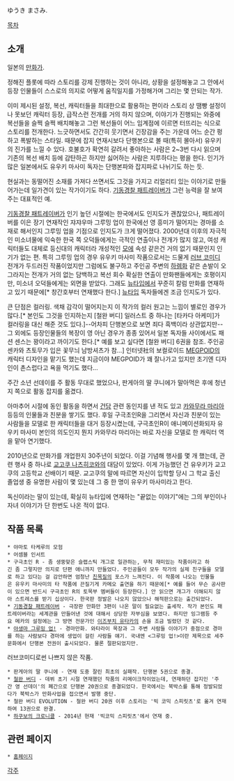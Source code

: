 ゆうき まさみ.

[[목차]]

== 소개 ==
일본의 [[만화가]]. 

정해진 플롯에 따라 스토리를 강제 진행하는 것이 아니라, 상황을 설정해놓고 그 안에서 등장 인물들이 스스로의 의지로 어떻게 움직일지를 가정해가며 그리는 몇 안되는 작가.

이미 제시된 설정, 복선, 캐릭터들을 최대한으로 활용하는 편이라 스토리 상 땜빵 설정이나 못보던 캐릭터 등장, 급작스런 전개를 거의 하지 않으며, 이야기가 진행되는 와중에 복선들을 슬쩍 슬쩍 배치해놓고 그런 복선들이 어느 임계점에 이르면 터뜨리는 식으로 스토리를 전개한다. 느긋하면서도 간간히 웃기면서 긴장감을 주는 가운데 어느 순간 펑하고 폭발하는 스타일. 때문에 잡지 연재시보다 단행본으로 볼 때(특히 몰아서) 유우키의 진가를 느낄 수 있다. 호불호가 확연히 갈려서 좋아하는 사람은 2~3번 다시 읽으며 기존의 복선 배치 등에 감탄하곤 하지만 싫어하는 사람은 지루하다는 평을 한다. 인기가 많은 일본에서도 유우키 마사미 독자는 단행본파와 잡지파로 나뉘기도 하는 듯. 

현실과는 동떨어진 소재를 가져다 쓰면서도 그것을 가지고 리얼리티 있는 이야기로 만들어가는데 일가견이 있는 작가이기도 하다. [[기동경찰 패트레이버]]가 그런 능력을 잘 보여주는 대표적인 예. 

[[기동경찰 패트레이버]]가 인기 높던 시절에는 한국에서도 인지도가 괜찮았으나, 패트레이버를 이은 장기 연재작인 쟈쟈우마 그루밍 업이 한국에선 영 흥미가 떨어지는 경마를 소재로 해서인지 그루밍 업을 기점으로 인지도가 크게 떨어졌다. 2000년대 이후의 자극적인 미소녀물에 익숙한 한국 쪽 오덕들에게는 극적인 연출이나 전개가 많지 않고, 여성 캐릭터들도 대체로 등신대의 캐릭터라 개성적인 [[모에]] 속성 같은건 거의 없기 때문인지 인기가 없는 편. 특히 그루밍 업의 경우 유우키 마사미 작품으로서는 드물게 [[러브 코미디]] 전개가 두드러진 작품이었지만 그럼에도 불구하고 주인공 주변의 [[하렘]]화 같은 손발이 오그라지는 전개가 거의 없는 담백하고 복선 회수 확실한 연출이 만화팬들에게는 호평이지만, 미소녀 오덕들에게는 외면을 받았다. 그래도 [[뉴타입]]에서 꾸준히 칼럼 만화를 연재하고 있기 때문에[* 창간호부터 연재했다 한다.] [[뉴타입]] 독자들에겐 조금 인지도가 있다.

큰 단점은 컬러링. 색채 감각이 떨어지는지 이 작가의 컬러 원고는 느낌이 별로인 경우가 많다.[* 본인도 그것을 인지하는지 [철완 버디] 일러스트 중 하나는 [타카다 아케미]가 컬러링을 대신 해준 것도 있다.]--어차피 단행본으로 보면 죄다 흑백이라 상관없지만-- 
그 외에도 등장인물들의 복장이 영 아닌 경우가 종종 있어서 일본 독자들 사이에서도 패션 센스는 꽝이라고 까이기도 한다.[* 예를 보고 싶다면 [철완 버디] 6권을 참조. 주인공 센카와 츠토무가 입은 꽃무늬 남방셔츠가 참...] 인터넷社의 보컬로이드 [[MEGPOID]]의 캐릭터 디자인을 맡기도 했는데 지금이야 MEGPOID가 꽤 잘나가고 있지만 초기엔 디자인이 촌스럽다고 욕을 먹기도 했다...

주간 소년 선데이를 주 활동 무대로 했었으나, 판게아의 딸 쿠니에가 말아먹은 후에 청년지 쪽으로 활동 잡지를 옮겼다. 

아마추어 시절에 동인 활동을 하면서 [[건담]] 관련 동인지를 낸 적도 있고 [[카와무라 마리아]] 등등의 인물들과 친분을 쌓기도 했다. 후일 구극초인R을 그리면서 자신과 친분이 있는 사람들을 모델로 한 캐릭터들을 대거 등장시켰는데, 구극초인R이 애니메이션화되자 유우키 마사미 본인의 의도인지 뭔지 카와무라 마리아는 바로 자신을 모델로 한 캐릭터 역을 맡아 연기했다.   

2010년으로 만화가를 개업한지 30주년이 되었다. 이걸 기념해 행사를 몇 개 했는데, 관련 행사 중 하나로 [[교고쿠 나츠히코]]와의 대담이 있었다. 이게 가능했던 건 유우키가 교고쿠의 고등학교 선배이기 때문. 교고쿠의 말에 따르면 자신이 입학할 당시 그 학교 출신 졸업생 중 유명한 사람이 몇 있는데 그 중 한 명이 유우키 마사미라고 한다.

독신이라는 말이 있는데, 확실히 뉴타입에 연재하는 "끝없는 이야기"에는 그의 부인이나 자녀 이야기가 단 한번도 나온 적이 없다.

== 작품 목록 ==
 * 야마토 타케루의 모험
 * 어셈블 인서트
 * 구극초인 R - 좀 생뚱맞은 슬랩스틱 개그로 일관하는, 무척 재미있는 작품이라고 하긴 좀 그렇지만 의지로 단편 애니까지 만들었다. 주인공들이 모두 작가의 실제 친구들을 모델로 하고 있다는 걸 감안하면 엄청난 [[친목질]]의 포스가 느껴진다. 이 작품에 나오는 인물들은 유우키 마사미의 타 작품에 끈질기게 카메오 출연을 하기 때문에[* 예를 들어 무슨 공사판이 있으면 반드시 구극초인 R의 토목부 멤버들이 등장한다.] 안 읽으면 개그가 이해되지 않아 스트레스를 받기 십상이다. 한국판 정발은 나오지 않았으나 해적판으로는 출간되었다. 
 * [[기동경찰 패트레이버]] - 극장판 만화만 3편이 나온 말이 필요없는 출세작. 작가 본인도 패트레이버라는 세계관을 만들어낸 것에 대해서 상당한 자부심을 보였다. 하지만 잉그램등 주요 메카의 설정에는 그 방면 전문가인 [[이즈부치 유타카]]의 손을 조금 빌렸던 것 같다. 
 * [[야생마 그루밍 업!]] - 경마만화. 와타라이 목장과 그 주변 사람들 이야기가 중점으로 경마를 하는 사람보다 경마에 생업이 걸린 사람들 얘기. 국내엔 <그루밍 업!>이란 제목으로 세주문화에서 단행본 전권이 출시되었다. 물론 절판되었지만.
러브코미디로썬 나쁘지 않은 작품.
 * 판게아의 딸 쿠니에 - 연재 도중 잘린 최초의 실패작. 단행본 5권으로 종결.
 * [[철완 버디]] - 데뷔 초기 시절 연재했던 작품의 리메이크작이었는데, 연재하던 잡지인 '주간 영 선데이'의 폐간으로 단행본 20권으로 종결되었다. 한국에서는 북박스를 통해 정발되었다가 북박스가 만화사업을 접으면서 발행 중단.
 * 철완 버디 EVOLUTION - 철완 버디 20권 이후 스토리는 '빅 코믹 스피릿츠'로 옮겨 연재하여 13권으로 완결.
 * [[하쿠보의 크로니클]] - 2014년 현재 '빅코믹 스피릿츠'에서 연재 중.

== 관련 페이지 ==
 * [http://www.yuukimasami.com 홈페이지]

[[각주]]
